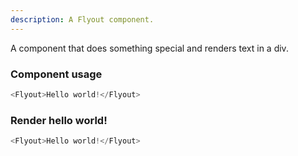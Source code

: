 ```yaml
---
description: A Flyout component.
---
```



A component that does something special and renders text in a div.

### Component usage
```js
<Flyout>Hello world!</Flyout>
```

### Render hello world!

```js live
<Flyout>Hello world!</Flyout>
```

